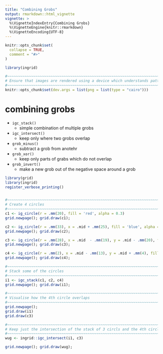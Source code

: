 ```yaml
---
title: "Combining Grobs"
output: rmarkdown::html_vignette
vignette: >
  %\VignetteIndexEntry{Combining Grobs}
  %\VignetteEngine{knitr::rmarkdown}
  %\VignetteEncoding{UTF-8}
---
```


```r
knitr::opts_chunk$set(
  collapse = TRUE,
  comment = "#>"
)
```

```r
library(ingrid)

#~~~~~~~~~~~~~~~~~~~~~~~~~~~~~~~~~~~~~~~~~~~~~~~~~~~~~~~~~~~~~~~~~~~~~~~~~~~~~
# Ensure that images are rendered using a device which understands patterns
#~~~~~~~~~~~~~~~~~~~~~~~~~~~~~~~~~~~~~~~~~~~~~~~~~~~~~~~~~~~~~~~~~~~~~~~~~~~~~
knitr::opts_chunk$set(dev.args = list(png = list(type = "cairo")))
```


# combining grobs

* `igc_stack()`
    * simple combination of multiple grobs
* `igc_intersect()`
    * keep only where two grobs overlap
* `grob_minus()`
    * subtract a grob from anotehr
* `grob_xor()`
    * keep only parts of grabs which do not overlap
* `grob_invert()`
    * make a new grob out of the negative space around a grob





```r
library(grid)
library(ingrid)
register_verbose_printing()


#~~~~~~~~~~~~~~~~~~~~~~~~~~~~~~~~~~~~~~~~~~~~~~~~~~~~~~~~~~~~~~~~~~~~~~~~~~~~~
# Create 4 circles
#~~~~~~~~~~~~~~~~~~~~~~~~~~~~~~~~~~~~~~~~~~~~~~~~~~~~~~~~~~~~~~~~~~~~~~~~~~~~~
c1 <- ig_circle(r = .mm(20), fill = 'red', alpha = 0.3)
grid.newpage(); grid.draw(c1);

c2 <- ig_circle(r = .mm(33), x = .mid + .mm(25), fill = 'blue', alpha = 0.3)
grid.newpage(); grid.draw(c2);

c3 <- ig_circle(r = .mm(28), x = .mid  - .mm(19), y = .mid - .mm(20), fill = 'lightblue', col = 'transparent', alpha = 0.3)
grid.newpage(); grid.draw(c3);

c4 <- ig_circle(r = .mm(2), x = .mid - .mm(13), y = .mid + .mm(4), fill='black', col='white')
grid.newpage(); grid.draw(c4);

#~~~~~~~~~~~~~~~~~~~~~~~~~~~~~~~~~~~~~~~~~~~~~~~~~~~~~~~~~~~~~~~~~~~~~~~~~~~~~
# Stack some of the circles
#~~~~~~~~~~~~~~~~~~~~~~~~~~~~~~~~~~~~~~~~~~~~~~~~~~~~~~~~~~~~~~~~~~~~~~~~~~~~~
i1 <- igc_stack(c1, c2, c4)
grid.newpage(); grid.draw(i1);

#~~~~~~~~~~~~~~~~~~~~~~~~~~~~~~~~~~~~~~~~~~~~~~~~~~~~~~~~~~~~~~~~~~~~~~~~~~~~~
# Visualise how the 4th circle overlaps
#~~~~~~~~~~~~~~~~~~~~~~~~~~~~~~~~~~~~~~~~~~~~~~~~~~~~~~~~~~~~~~~~~~~~~~~~~~~~~
grid.newpage();
grid.draw(i1)
grid.draw(c3)

#~~~~~~~~~~~~~~~~~~~~~~~~~~~~~~~~~~~~~~~~~~~~~~~~~~~~~~~~~~~~~~~~~~~~~~~~~~~~~
# Keep just the intersection of the stack of 3 circls and the 4th circle
#~~~~~~~~~~~~~~~~~~~~~~~~~~~~~~~~~~~~~~~~~~~~~~~~~~~~~~~~~~~~~~~~~~~~~~~~~~~~~
wug <- ingrid::igc_intersect(i1, c3)

grid.newpage(); grid.draw(wug);
```

